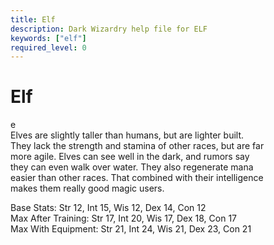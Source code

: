 ```yaml
---
title: Elf
description: Dark Wizardry help file for ELF
keywords: ["elf"]
required_level: 0
---
```


# Elf

e  
Elves are slightly taller than humans, but are lighter built.  
They lack the strength and stamina of other races, but are far  
more agile.  Elves can see well in the dark, and rumors say  
they can even walk over water.  They also regenerate mana  
easier than other races.  That combined with their intelligence  
makes them really good magic users.  


Base Stats:         Str 12, Int 15, Wis 12, Dex 14, Con 12  
Max After Training: Str 17, Int 20, Wis 17, Dex 18, Con 17  
Max With Equipment: Str 21, Int 24, Wis 21, Dex 23, Con 21